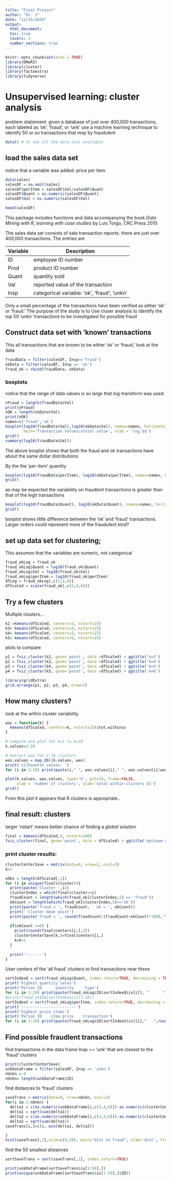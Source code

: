 ---
title: "Final Project"
author: "Dr. J"
date: "11/15/2019"
output: 
  html_document:
  toc: true
  levels: 2
  number_sections: true
---

```{r setup }
knitr::opts_chunk$set(echo = TRUE)
library(DMwR2)
library(cluster)
library(factoextra)
library(tidyverse)
```

# Unsupervised learning: cluster analysis
problem statiement: given a database of just over 400,000 transactions, each labeled as 'ok', 'fraud', or 'unk' use a machine learning technique to identify 50 or so transactions that *may* by fraudulent

```{r dataSets, echo=FALSE, include=FALSE}
data() # to see all the data sets available
```

## load the sales data set  
notice that a variable was added: price per item

```{r}
data(sales)
salesDF = na.omit(sales)
salesDF$perItem = salesDF$Val/salesDF$Quant
salesDF$Quant = as.numeric(salesDF$Quant)
salesDF$Val = as.numeric(salesDF$Val)

head(salesDF)
```


This package includes functions and data accompanying the book
*Data Mining with R, learning with case studies* by Luis Torgo, CRC Press 2010

The sales data set consists of sale transaction reports.  there are just over 400,000 transactions.  The entries are 

Variable |  Description
---------|----------------
ID      | employee ID number   
Prod     | product ID number 
Quant    | quantity sold
Val     |  reported value of the transaction
Insp    | categorical variable: 'ok', 'fraud', 'unkn'

Only a small percentage of the transactions have been verified as either 'ok' or 'fraud.' 
The purpose of the study is to Use cluser analysis to identify the top 50 'unkn' transactions to be investigated for possible fraud

## Construct data set with 'known' transactions
This all transactions that are known to be either 'ok' or 'fraud,' look at the data

```{r}
fraudData = filter(salesDF, Insp=='fraud')
okData = filter(salesDF, Insp == 'ok')
fraud_ok = rbind(fraudData, okData)

```

### boxplots
notice that the range of data values is so large that log-transform was used

```{r}
nFraud = length(fraudData$Val)
print(nFraud)
nOK = length(okData$Val)
print(nOK)
names=c('fraud','ok')
boxplot(log10(fraudData$Val),log10(okData$Val), names=names, horizontal = TRUE, 
        main='Transaction Values\ntotal value', xlab = 'log $$')
grid()
summary(log10(fraudData$Val))
```


The above boxplot shows that both the fraud and ok transactions have about the same dollar distributions


By the the 'per-item' quantity

```{r}

boxplot(log10(fraudData$perItem), log10(okData$perItem), names=names, horizontal = TRUE, main='Transaction Values\nitem price', xlab = 'log price per item')
grid()


```

as may be expected the variability on fraudlent transactions is greater than that of the legit transactions

```{r}

boxplot(log10(fraudData$Quant), log10(okData$Quant), names=names, horizontal = TRUE, main='Quantity of transactions', xlab = 'log number of transactions')
grid()


```

boxplot shows little difference between the 'ok' and 'fraud' transactions.  Larger orders could represent more of the fraudulent kind?

## set up data set for clustering; 
This assumes that the variables are numeric, not categorical

```{r}
fraud_okLog = fraud_ok
fraud_okLog$Quant = log10(fraud_ok$Quant)
fraud_okLog$Val = log10(fraud_ok$Val)
fraud_okLog$perItem = log10(fraud_ok$perItem)
dfLog = fraud_okLog[,c(3,4,6)]
dfScaled = scale(fraud_ok[,c(3,4,6)])

```


##  Try a few clusters  
Multiple clusters...

```{r}
k2 =kmeans(dfScaled, centers=3, nstart=25)
k3= kmeans(dfScaled, centers=4, nstart=25)
k4= kmeans(dfScaled, centers=5, nstart=25)
k5= kmeans(dfScaled, centers=6, nstart=25)
```

plots to compare

```{r comparePlots}
p1 = fviz_cluster(k2, geom='point', data =dfScaled) + ggtitle('k=3')
p2 = fviz_cluster(k3, geom='point', data =dfScaled) + ggtitle('k=4')
p3 = fviz_cluster(k4, geom='point', data =dfScaled) + ggtitle('k=5')
p4 = fviz_cluster(k5, geom='point', data =dfScaled) + ggtitle('k=6')

library(gridExtra)
grid.arrange(p1, p2, p3, p4, nrow=2)
```

## How many clusters?   
look at the within cluster variability.   

```{r withinClusterPlot }
was = function(k) {
  kmeans(dfScaled, centers=k, nstart=25)$tot.withinss 
}

# compute and plot for k=1 to k=10
k.values=2:10

# extract was for 2-10 clusters
was.values = map_dbl(k.values, was)
print('silhouette values: ')
for (i in 2:10) print(paste(i," ", was.values[i]," ", was.values[i]/was.values[1]*100,"%"))

plot(k.values, was.values, type='b', pch=19, frame=FALSE, 
     xlab = 'number of clusters', ylab='total within-clusters SS')
grid()
```

From this plot it appears that 6 clusters is appropriate.. 

## final result: clusters
larger 'nstart' means better chance of finding a _global_ solution

```{r}
final = kmeans(dfScaled,6, nstart=100)
fviz_cluster(final, geom='point', data = dfScaled) + ggtitle('optimum clusters')
```

### print cluster results:

```{r echo = FALSE}
clusterCenterSave = matrix(data=0, nrow=2, ncol=3)
k=1

nObs = length(dfScaled[,1])
for (i in unique(final$cluster)){
  print(paste('Cluster ',i))
  clusterIndex = which(final$cluster==i)
  fraudCount = length(which(fraud_ok[clusterIndex,5] == 'fraud'))
  okCount = length(which(fraud_ok[clusterIndex,5]=='ok'))
  print(paste('fraud = ', fraudCount, ' ok = ', okCount))
  print(' Cluster mean point')
  print(paste('fraud = ', round(fraudCount/(fraudCount+okCount)*100),'%'))
  
  if(okCount ==0) {
    print(round(final$centers[i,],2))
    clusterCenterSave[k,]=final$centers[i,]
    k=k+1
  }
  
  print('-------')
}

```

User centers of the 'all fraud' clusters to find transactions near these 

```{r echo=FALSE}
sortIndexQ = sort(fraud_okLog$Quant, index.return=TRUE, decreasing = TRUE)
print('highest quantity sales')
print('Person ID      quantity     type')
for (i in 1:20) print(paste(fraud_okLog$ID[sortIndexQ$ix[i]], "      ",round(10^fraud_okLog$Quant[sortIndexQ$ix[i]]),"   ", fraud_okLog$Insp[sortIndexQ$ix[i]]))
#print(fraud_ok$ID[sortIndex$ix][1:20])
sortIndexV = sort(fraud_okLog$perItem, index.return=TRUE, decreasing = TRUE)
print('------------------------')
print('highest price items')
print('Person ID    item price    transaction')
for (i in 1:20) print(paste(fraud_okLog$ID[sortIndexV$ix][i],"   ",round(10^(fraud_okLog$perItem[sortIndexV$ix[i]]),4), "       ", fraud_okLog$Insp[sortIndexV$ix[i]]))

```

## Find possible fraudlent transactions
find transactions in the data frame Insp == 'unk' that are closest to the 'fraud' clusters

```{r}
print(clusterCenterSave)
unkDataFrame = filter(salesDF, Insp == 'unkn')
nUnkn = 0
nUnkn= length(unkDataFrame$ID)
```

find distances to 'fraud' clusters

```{r}
saveTrans = matrix(data=0, nrow=nUnkn, ncol=2)
for(i in 1:nUnkn) {
  delta1 = c(as.numeric(unkDataFrame[i,c(3,4,6)])-as.numeric(clusterCenterSave[1,]))
  delta1 = sqrt(sum(delta1))
  delta2 = c(as.numeric(unkDataFrame[i,c(3,4,6)])-as.numeric(clusterCenterSave[2,]))
  delta2 = sqrt(sum(delta1))
saveTrans[i,]=c(i, min(delta1, delta2))

}
hist(saveTrans[,2],xlim=c(0,20), main="dist to fraud", xlab='dist', freq=FALSE)

```

find the 50 smallest distances

```{r}
sortSaveTrans = sort(saveTrans[,1], index.return=TRUE)

print(unkDataFrame[sortSaveTrans$ix[1:50],])
print(unique(unkDataFrame[sortSaveTrans$ix[1:50],]$ID))

```

